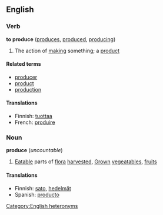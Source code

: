 ==English==
===Verb===
'''to produce''' ([[produces]], [[produced]], [[producing]])

#The action of [[make|making]] something; a [[product]]

====Related terms====
*[[producer]]
*[[product]]
*[[production]]

====Translations====
*Finnish: [[tuottaa]]
*French: [[produire]]

===Noun===
'''produce''' (''uncountable'')

#[[Eatable]] parts of [[flora]] [[harvest]]ed, [[Grow]]n [[vegeatable]]s, [[fruit]]s

====Translations====
*Finnish: [[sato]], [[hedelmät]]
*Spanish: [[producto]]

[[Category:English heteronyms]]